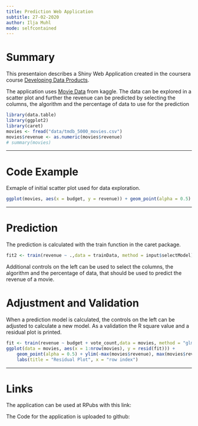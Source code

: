 ```yaml
---
title: Prediction Web Application
subtitle: 27-02-2020
author: Ilja Muhl
mode: selfcontained
---
```


# Summary

This presentaion describes a Shiny Web Application created in the coursera course [Developing Data Products](https://www.coursera.org/learn/data-products).

The application uses [Movie Data](https://www.kaggle.com/tmdb/tmdb-movie-metadata#tmdb_5000_movies.csv) from kaggle.
The data can be explored in a scatter plot and further the revenue can be predicted by selecting the columns, the algorithm and the percentage of data to use for the prediction

```r
library(data.table)
library(ggplot2)
library(caret)
movies <- fread("data/tmdb_5000_movies.csv")
movies$revenue <- as.numeric(movies$revenue)
# summary(movies)
```

---

# Code Example
Exmaple of initial scatter plot used for data exploration.
```r
ggplot(movies, aes(x = budget, y = revenue)) + geom_point(alpha = 0.5) + labs(title = "Exploratory Analysis")
```

---

# Prediction
The prediction is calculated with the train function in the caret package.
```r
fit2 <- train(revenue ~ .,data = trainData, method = input$selectModel)
```

Additional controls on the left can be used to select the columns, the algorithm and the percentage of data, that should be used to predict the revenue of a movie.

# Adjustment and Validation
When a prediction model is calculated, the controls on the left can be adjusted to calculate a new model.
As a validation the R square value and a residual plot is printed.
```r
fit <- train(revenue ~ budget + vote_count,data = movies, method = "glm")
ggplot(data = movies, aes(x = 1:nrow(movies), y = resid(fit))) + 
    geom_point(alpha = 0.5) + ylim(-max(movies$revenue), max(movies$revenue)) + 
    labs(title = "Residual Plot", x = "row index")
```


---

# Links

The application can be used at RPubs with this link:

The Code for the application is uploaded to github:

